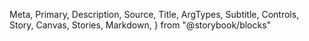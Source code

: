   Meta,
  Primary,
  Description,
  Source,
  Title,
  ArgTypes,
  Subtitle,
  Controls,
  Story,
  Canvas,
  Stories,
  Markdown,
} from "@storybook/blocks"

<Meta of={StepProgress} />
<Title />
<Description of={StepProgress} />

```tsx
import { StepProgress } from "@einride/ui"
```

## Basic

<Description of={StepProgress.Basic} />
<Canvas of={StepProgress.Basic} />
<Controls of={StepProgress.Basic} />

## Custom steps

<Description of={StepProgress.CustomSteps} />
<Canvas of={StepProgress.CustomSteps} />
<Controls of={StepProgress.CustomSteps} include={["completedSteps", "steps"]} />

## Custom color

<Description of={StepProgress.CustomColor} />
<Canvas of={StepProgress.CustomColor} />
<Controls of={StepProgress.CustomColor} include="color" />

## Accessibility

Adding a descriptive `aria-label` is required to convey what the progress bar is displaynig.
